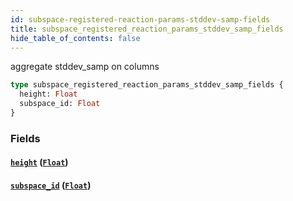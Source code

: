 ```yaml
---
id: subspace-registered-reaction-params-stddev-samp-fields
title: subspace_registered_reaction_params_stddev_samp_fields
hide_table_of_contents: false
---
```


aggregate stddev_samp on columns

```graphql
type subspace_registered_reaction_params_stddev_samp_fields {
  height: Float
  subspace_id: Float
}
```

### Fields

#### [`height`](#) ([`Float`](../scalars/float))

#### [`subspace_id`](#) ([`Float`](../scalars/float))
